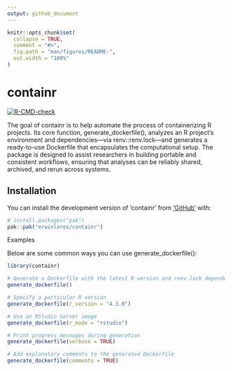 ```yaml
---
output: github_document
---
```


<!-- README.md is generated from README.Rmd. Please edit that file -->

```r
knitr::opts_chunk$set(
  collapse = TRUE,
  comment = "#>",
  fig.path = "man/figures/README-",
  out.width = "100%"
)
```

# containr

<!-- badges: start -->
[![R-CMD-check](https://github.com/erwinlares/containr/actions/workflows/R-CMD-check.yaml/badge.svg)](https://github.com/erwinlares/containr/actions/workflows/R-CMD-check.yaml)
<!-- badges: end -->

The goal of containr is to help automate the process of containerizing R projects. Its core function, generate_dockerfile(), analyzes an R project’s environment and dependencies—via renv::renv.lock—and generates a ready-to-use Dockerfile that encapsulates the computational setup. The package is designed to assist researchers in building portable and consistent workflows, ensuring that analyses can be reliably shared, archived, and rerun across systems.

## Installation

You can install the development version of 'containr' from ['GitHub'](https://github.com/) with:

```r
# install.packages("pak")
pak::pak("erwinlares/containr")
```


Examples

Below are some common ways you can use generate_dockerfile():

```r
library(containr)

# Generate a Dockerfile with the latest R version and renv.lock dependencies
generate_dockerfile()

# Specify a particular R version
generate_dockerfile(r_version = "4.3.0")

# Use an RStudio Server image
generate_dockerfile(r_mode = "rstudio")

# Print progress messages during generation
generate_dockerfile(verbose = TRUE)

# Add explanatory comments to the generated Dockerfile
generate_dockerfile(comments = TRUE)
```


